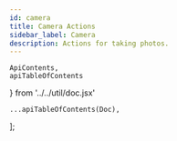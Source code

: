 ```yaml
---
id: camera
title: Camera Actions
sidebar_label: Camera
description: Actions for taking photos.
---
```


    ApiContents,
    apiTableOfContents
} from '../../util/doc.jsx'

    ...apiTableOfContents(Doc),
];

<ApiContents doc={Doc} />
